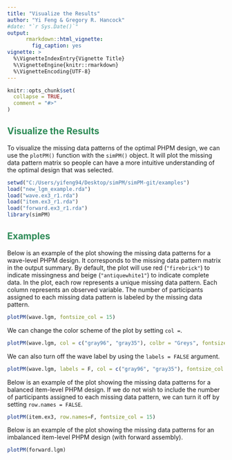 ```yaml
---
title: "Visualize the Results"
author: "Yi Feng & Gregory R. Hancock"
#date: "`r Sys.Date()`"
output:
      rmarkdown::html_vignette:
        fig_caption: yes
vignette: >
  %\VignetteIndexEntry{Vignette Title}
  %\VignetteEngine{knitr::rmarkdown}
  %\VignetteEncoding{UTF-8}
---
```


```r
knitr::opts_chunk$set(
  collapse = TRUE,
  comment = "#>"
)
```

## <span style="color:seagreen">**Visualize the Results**</span> 


To visualize the missing data patterns of the optimal PHPM design, we can use the `plotPM()` function with the `simPM()` object. It will plot the missing data pattern matrix so people can have a more intuitive understanding of the optimal design that was selected. 

```r
setwd("C:/Users/yifeng94/Desktop/simPM/simPM-git/examples")
load("new_lgm_example.rda")
load("wave.ex3_r1.rda")
load("item.ex3_r1.rda")
load("forward.ex3_r1.rda")
library(simPM)
```


## <span style="color:seagreen">**Examples**</span> 

Below is an example of the plot showing the missing data patterns for a wave-level PHPM design. It corresponds to the missing data pattern matrix in the output summary. By default, the plot will use red (`"firebrick"`) to indicate missingness and beige (`"antiquewhite1"`) to indicate complete data. In the plot, each row represents a unique missing data pattern. Each column represents an observed variable. The number of participants assigned to each missing data pattern is labeled by the missing data pattern. 

```r

plotPM(wave.lgm, fontsize_col = 15)

```


We can change the color scheme of the plot by setting `col = `. 

```r
plotPM(wave.lgm, col = c("gray96", "gray35"), colbr = "Greys", fontsize_col = 15)
```


We can also turn off the wave label by using the `labels = FALSE` argument.

```r
plotPM(wave.lgm, labels = F, col = c("gray96", "gray35"), fontsize_col = 15)
```


Below is an example of the plot showing the missing data patterns for a balanced item-level PHPM design. If we do not wish to include the number of participants assigned to each missing data pattern, we can turn it off by setting `row.names = FALSE`.

```r
plotPM(item.ex3, row.names=F, fontsize_col = 15)
```


Below is an example of the plot showing the missing data patterns for an imbalanced item-level PHPM design (with forward assembly). 

```r
plotPM(forward.lgm)
```



